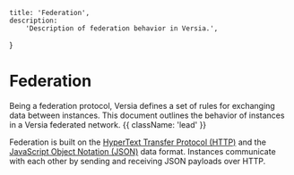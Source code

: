 
    title: 'Federation',
    description:
        'Description of federation behavior in Versia.',
}

# Federation

Being a federation protocol, Versia defines a set of rules for exchanging data between instances. This document outlines the behavior of instances in a Versia federated network. {{ className: 'lead' }}

Federation is built on the [HyperText Transfer Protocol (HTTP)](https://tools.ietf.org/html/rfc7230) and the [JavaScript Object Notation (JSON)](https://tools.ietf.org/html/rfc7159) data format. Instances communicate with each other by sending and receiving JSON payloads over HTTP.

<Guides>
    <Guide name="HTTP Guidelines" href="/federation/http" description="Guidelines for HTTP communication in Versia." />
    <Guide name="Validation" href="/federation/validation" description="Validation rules for Versia implementations." />
    <Guide name="Discovery" href="/federation/discovery" description="How Versia instances can discover users, capabilities, and endpoints." />
    <Guide name="Delegation" href="/federation/delegation" description="Authorizing actions on behalf of another user." />
</Guides>